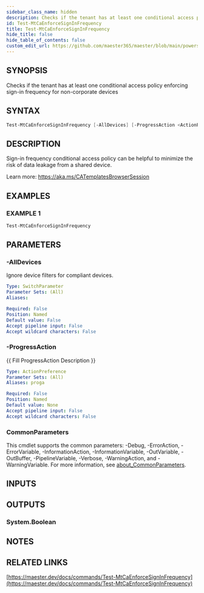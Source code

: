 ```yaml
---
sidebar_class_name: hidden
description: Checks if the tenant has at least one conditional access policy enforcing sign-in frequency for non-corporate devices
id: Test-MtCaEnforceSignInFrequency
title: Test-MtCaEnforceSignInFrequency
hide_title: false
hide_table_of_contents: false
custom_edit_url: https://github.com/maester365/maester/blob/main/powershell/public/Test-MtCaEnforceSignInFrequency.ps1
---
```


## SYNOPSIS

Checks if the tenant has at least one conditional access policy enforcing sign-in frequency for non-corporate devices

## SYNTAX

```powershell
Test-MtCaEnforceSignInFrequency [-AllDevices] [-ProgressAction <ActionPreference>] [<CommonParameters>]
```

## DESCRIPTION

Sign-in frequency conditional access policy can be helpful to minimize the risk of data leakage from a shared device.

Learn more:
https://aka.ms/CATemplatesBrowserSession

## EXAMPLES

### EXAMPLE 1

```powershell
Test-MtCaEnforceSignInFrequency
```

## PARAMETERS

### -AllDevices

Ignore device filters for compliant devices.

```yaml
Type: SwitchParameter
Parameter Sets: (All)
Aliases:

Required: False
Position: Named
Default value: False
Accept pipeline input: False
Accept wildcard characters: False
```

### -ProgressAction

\{\{ Fill ProgressAction Description \}\}

```yaml
Type: ActionPreference
Parameter Sets: (All)
Aliases: proga

Required: False
Position: Named
Default value: None
Accept pipeline input: False
Accept wildcard characters: False
```

### CommonParameters

This cmdlet supports the common parameters: -Debug, -ErrorAction, -ErrorVariable, -InformationAction, -InformationVariable, -OutVariable, -OutBuffer, -PipelineVariable, -Verbose, -WarningAction, and -WarningVariable. For more information, see [about_CommonParameters](http://go.microsoft.com/fwlink/?LinkID=113216).

## INPUTS

## OUTPUTS

### System.Boolean

## NOTES

## RELATED LINKS

[https://maester.dev/docs/commands/Test-MtCaEnforceSignInFrequency](https://maester.dev/docs/commands/Test-MtCaEnforceSignInFrequency)
